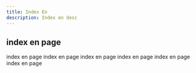 ```yaml
---
title: Index En
description: Index en desc
---
```


## index en page

index en page
index en page
index en page
index en page
index en page
index en page